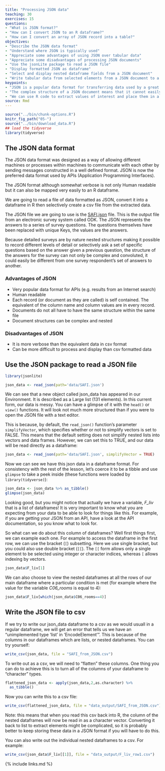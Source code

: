 ```yaml
---
title: "Processing JSON data"
teaching: 30
exercises: 15
questions:
- "What is JSON format?"
- "How can I convert JSON to an R dataframe?"
- "How can I convert an array of JSON record into a table?"
objectives:
- "Describe the JSON data format"
- "Understand where JSON is typically used"
- "Appreciate some advantages of using JSON over tabular data"
- "Appreciate some disadvantages of processing JSON documents"
- "Use the jsonLite package to read a JSON file"
- "Display formatted JSON as dataframe"
- "Select and display nested dataframe fields from a JSON document"
- "Write tabular data from selected elements from a JSON document to a csv file"
keypoints:
- "JSON is a popular data format for transferring data used by a great many Web based APIs"
- "The complex structure of a JSON document means that it cannot easily be 'flattened' into tabular data"
- "We can use R code to extract values of interest and place them in a csv file"
source: Rmd
---
```


```r
source("../bin/chunk-options.R")
knitr_fig_path("05-")
source("../bin/download_data.R")
## load the tidyverse
library(tidyverse)
```

## The JSON data format

The JSON data format was designed as a way of allowing different machines or processes within machines to communicate with each other by sending messages constructed in a well defined format. JSON is now the preferred data format used by APIs (Application Programming Interfaces).

The JSON format although somewhat verbose is not only Human readable but it can also be mapped very easily to an R dataframe.

We are going to read a file of data formatted as JSON, convert it into a dataframe in R then selectively create a csv file from the extracted data.

The JSON file we are going to use is the [SAFI.json](../data/SAFI.json) file. This is the output file from an electronic survey system called ODK. The JSON represents the answers to a series of survey questions. The questions themselves have been replaced with unique Keys, the values are the answers.

Because detailed surveys are by nature nested structures making it possible to record different levels of detail or selectively ask a set of specific questions based on the answer given a previous question, the structure of the answers for the survey can not only be complex and convoluted, it could easily be different from one survey respondent's set of answers to another.

### Advantages of JSON

* Very popular data format for APIs (e.g. results from an Internet search)
* Human readable
* Each record (or document as they are called) is self contained. The equivalent of the column name and column values are in every record.
* Documents do not all have to have the same structure within the same file
* Document structures can be complex and nested

### Disadvantages of JSON

* It is more verbose than the equivalent data in csv format
* Can be more difficult to process and display than csv formatted data

## Use the JSON package to read a JSON file


```r

library(jsonlite)

json_data <- read_json(path='data/SAFI.json')

```

We can see that a new object called json_data has appeared in our Environment. It is described as a Large list (131 elements). In this current form, our data is messy. You can have a glimpse of it with the `head()` or `view()` functions. It will look not much more structured than if you were to open the JSON file with a text editor. 

This is because, by default, the `read_json()` function's parameter `simplifyVector`, which specifies whether or not to simplify vectors is set to FALSE. This means that the default setting does not simplify nested lists into vectors and data frames. However, we can set this to TRUE, and our data will be read directly as a dataframe: 

```r

json_data <- read_json(path='data/SAFI.json', simplifyVector = TRUE)

```


Now we can see we have this json data in a dataframe format. For consistency with the rest of
the lesson, let's coerce it to be a tibble and use `glimpse` to take a peek
inside (these functions were loaded by `library(tidyverse)`):

```r

json_data <- json_data %>% as_tibble()
glimpse(json_data)

```


Looking good, but you might notice that actually we have a variable, *F_liv* that is a list of dataframes! It is very important to know what you are expecting from your data to be able to look for things like this. For example, if you are getting your JSON from an API, have a look at the API documentation, so you know what to look for. 


So what can we do about this column of dataframes? Well first things first, we can example each one. For  example to access the dataframe in the first row, we can use the  bracket (`[`) subsetting. Here we use single bracket, but you could also use double bracket (`[[`). The `[[` form allows only a single element to be selected using integer or character indices, whereas `[` allows indexing by vectors. 


```r

json_data$F_liv[1]

```


We can also choose to view the nested dataframes at all the rows of our main dataframe where a particular condition is met (for example where the value for the variable *C06_rooms* is equal to 4): 


```r

json_data$F_liv[which(json_data$C06_rooms==4)]

```

## Write the JSON file to csv

If we try to write our json_data dataframe to a csv as we would usuall in a regular dataframe, we will get an error that tells us we have an "unimplemented type 'list' in 'EncodeElement'". This is because of the columns in our dataframes which are lists, or nested dataframes. You can try yourself: 

```r

write_csv(json_data, file = "SAFI_from_JSON.csv")

```

To write out as a csv, we will need to "flatten" these columns. One thing you can do to achieve this is to turn all of the columns of your dataframe to "character" types.   


```r

flattened_json_data <- apply(json_data,2,as.character) %>%
  as_tibble()

```


Now you can write this to a csv file: 

```r

write_csv(flattened_json_data, file = "data_output/SAFI_from_JSON.csv")

```


Note: this means that when you read this csv back into R, the column of the nested dataframes will now be read in as a character vector. Converting it back to list to extract elements might be complicated, so it is probably better to keep storing these data in a JSON format if you will have to do this. 


You can also write out the individual nested dataframes to a csv. For example:


```r

write_csv(json_data$F_liv[[1]], file = "data_output/F_liv_row1.csv")

```


{% include links.md %}
